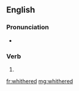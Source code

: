 ==English==

===Pronunciation===
* {{homophones|lang=en|withered}}

===Verb===
{{head|en}}

# {{en-past of|whither}}

[[fr:whithered]]
[[mg:whithered]]